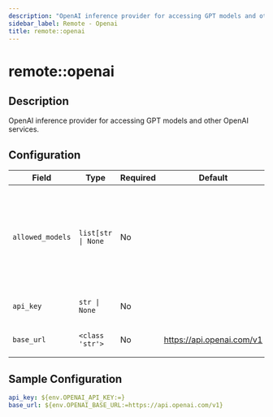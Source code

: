 ```yaml
---
description: "OpenAI inference provider for accessing GPT models and other OpenAI services."
sidebar_label: Remote - Openai
title: remote::openai
---
```


# remote::openai

## Description

OpenAI inference provider for accessing GPT models and other OpenAI services.

## Configuration

| Field | Type | Required | Default | Description |
|-------|------|----------|---------|-------------|
| `allowed_models` | `list[str \| None` | No |  | List of models that should be registered with the model registry. If None, all models are allowed. |
| `api_key` | `str \| None` | No |  | API key for OpenAI models |
| `base_url` | `<class 'str'>` | No | https://api.openai.com/v1 | Base URL for OpenAI API |

## Sample Configuration

```yaml
api_key: ${env.OPENAI_API_KEY:=}
base_url: ${env.OPENAI_BASE_URL:=https://api.openai.com/v1}
```
